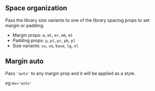 
<Meta title='Utility classes|Spacing' />

<DocsTitle title='Spacing' experimental />

## Space organization

Pass the library size variants to one of the library spacing props to set margin or
padding.

<div>
  <Block inline background='primary' pr='xs' mr='xs' height='8px' />
  <Block inline background='primary' pr='sm' mr='xs' height='8px' />
  <Block inline background='primary' pr='base' mr='xs' height='8px' />
  <Block inline background='primary' pr='lg' mr='xs' height='8px' />
  <Block inline background='primary' pr='xl' mr='xs' height='8px' />
</div>

- Margin props: `m`, `mt`, `mr`, `mb`, `ml`
- Padding props: `p`, `pt`, `pr`, `pb`, `pl`
- Size variants: `xs`, `sm`, `base`, `lg`, `xl`

## Margin auto

Pass `'auto'` to any margin prop and it will be applied as a style.

eg `mx='auto'`

<div className='w-100'>
  <Block background='primary' height={16} width={16} mx='auto' />
</div>

